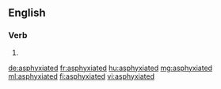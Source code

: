 ==English==

===Verb===
{{head|en|verb form}}

# {{en-past of|asphyxiate}}

[[de:asphyxiated]]
[[fr:asphyxiated]]
[[hu:asphyxiated]]
[[mg:asphyxiated]]
[[ml:asphyxiated]]
[[fi:asphyxiated]]
[[vi:asphyxiated]]